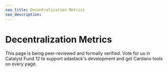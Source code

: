 ```yaml
---
seo_title: Decentralization Metrics
seo_description:
---
```


# Decentralization Metrics

This page is being peer-reviewed and formally verified. Vote for us in Catalyst Fund 12 to support adastack's development and get Cardano tools on every page.
